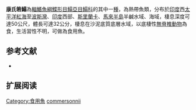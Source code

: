{{Speciesbox
| name = 康氏箬鰨
| status = NE
| status_system = IUCN3.1
| image = 
| image_width = 250px
| genus = Synaptura
| species = commersonnii
| authority = [[Lacepède|Lacepède]], 1802
| synonyms = *''Pleuronectes commersonnii,Lacepède, 1802 ''
*''Dagetichthys commersonnii,Lacepède, 1802''
*''Synaptura commersoniana,Lacepède, 1802''
*''Pleuronectes commersonianus,Lacepède, 1802''
*''Solea commersonianus,Lacepède, 1802''
*''Synaptura commersoni,Lacepède, 1802''
}}

'''康氏箬鰨'''為[[輻鰭魚綱|輻鰭魚綱]][[鰈形目|鰈形目]][[鰨亞目|鰨亞目]][[鰨科|鰨科]]的其中一[[種|種]]，為熱帶魚類，分布於[[印度|印度]]西[[太平洋|太平洋]][[紅海|紅海]]至[[波斯灣|波斯灣]]、[[印度|印度]]西部、[[斯里蘭卡|斯里蘭卡]]、[[馬來半島|馬來半島]]半鹹水域、海域，棲息深度可達50公尺，體長可達32公分，棲息在沙泥底質底層水域，以底棲性[[無脊椎動物|無脊椎動物]]為食，生活習性不明，可做為食用魚。
==参考文献==
*{{FishBase_species|genus=Synaptura|species=commersonnii|year=2014|month=4}}

== 扩展阅读 ==
{{refbegin}}
{{wikispecies-inline|Synaptura commersonnii|康氏箬鰨}}
{{refend}}
{{Taxonbar|from=Q2149303}}

[[Category:食用魚|Category:食用魚]]
[[Category:箬鰨屬|commersonnii]]


{{魚類小作品}}